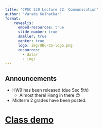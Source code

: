 ```yaml
---
title: "CPSC 330 Lecture 22: Communication"
author: "Varada Kolhatkar"
format: 
    revealjs:
      embed-resources: true
      slide-number: true
      smaller: true
      center: true
      logo: img/UBC-CS-logo.png
      resources:
        - data/
        - img/        
---
```



## Announcements

- HW9 has been released (due Sec 5th)
  - Almost there! Hang in there 😊
- Midterm 2 grades have been posted. 

# [Class demo](https://github.com/UBC-CS/cpsc330-2024W1/blob/main/lectures/102-Varada-lectures/class_demos/demo_22-communication.ipynb) 

